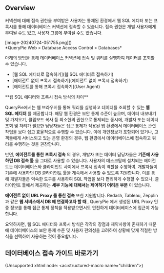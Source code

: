 
## Overview

커넥션에 대해 접속 권한을 부여받은 사용자는 통제된 환경에서 웹 SQL 에디터 또는 프록시를 통해 데이터베이스 커넥션에 접속할 수 있습니다. 접속 권한은 개별 사용자에게 부여될 수도 있고, 사용자 그룹에 부여될 수도 있습니다.
<p align="center">
<div>[image-20240724-051755.png]()</div>
*QueryPie Web &gt; Database Access Control &gt; Databases*
</p>

아래의 방법을 통해 데이터베이스 커넥션에 접속 및 쿼리를 실행하여 데이터를 조회할 수 있습니다.

* [웹 SQL 에디터로 접속하기](웹 SQL 에디터로 접속하기)
* [에이전트 없이 프록시 접속하기](에이전트 없이 프록시 접속하기)
* [에이전트를 통해 프록시 접속하기](User Agent)

<Callout type="info">
**웹 SQL 에디터와 프록시 접속 방식의 차이**

QueryPie에서는 웹 브라우저를 통해 쿼리를 실행하고 데이터를 조회할 수 있는  **웹 SQL 에디터** 를 제공합니다. 해당 웹 환경은 보안 통제 수준이 높으며, 데이터 내보내기 및 가져오기, 클립보드 복사 등 최소한의 권한으로 통제되는 동시에, 개발자 또는 데이터 조회 및 처리가 필요한 담당자들은 접근 통제가 적용된 웹 환경에서 데이터베이스 관련 작업을 보다 쉽고 효율적으로 수행할 수 있습니다. 이에 개인정보가 포함되어 있거나, 고객들에게 서비스되고 있는 운영 환경의 경우, 웹 환경에서 데이터베이스에 접속하고 쿼리를 수행하는 것을 권장합니다.

반면,  **에이전트를 통한 프록시 접속** 의 경우, 개발자 또는 데이터 담당자들은  **기존에 사용하던 DB 접속 툴** 을 그대로 사용할 수 있습니다. 사용자의 데스크탑에 설치되는 에이전트는 데이터베이스와 클라이언트 사이에서 프록시 접속이 역할을 수행하여, 개발자들이 기존에 사용하던 DB 클라이언트 툴을 계속해서 사용할 수 있도록 지원합니다. 이를 통해 개발자들은 익숙한 도구를 사용하여 SQL 작업을 보다 편리하게 수행할 수 있으나, 클라이언트 툴에서 제공하는  **세부 기능에 대해서는 제어하기 어려운 부분** 이 있습니다.

**에이전트 없이 URL Proxy 를 통한 접속**  또한 지원합니다. Redash, Tableau, Zepplin 과 같은  **웹 서비스에서 DB 에 연결하고자 할 때** , QueryPie 에서 생성된 URL Proxy 인증 정보를 통해 접근 통제 정책을 적용받으면서도 안전하게 데이터베이스에 접근이 가능합니다.

요약하자면, 웹 SQL 에디터와 프록시 방식은 각각의 장점과 제약사항이 존재하기 때문에 데이터베이스의 보안 통제 수준 및 사용자 편의성을 고려하여 상황에 맞게 적절한 방식을 선택하여 사용하는 것이 중요합니다.
</Callout>

## 데이터베이스 접속 가이드 바로가기

(Unsupported xhtml node: &lt;ac:structured-macro name="children"&gt;)
